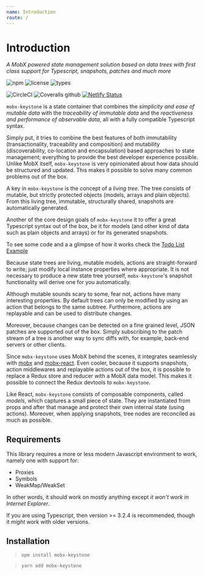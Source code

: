 ```yaml
---
name: Introduction
route: /
---
```


# Introduction

_A MobX powered state management solution based on data trees with first class support for Typescript, snapshots, patches and much more_

![npm](https://img.shields.io/npm/v/mobx-keystone.svg?style=flat-square&logo=npm)
![license](https://img.shields.io/npm/l/mobx-data-store.svg?style=flat-square)
![types](https://img.shields.io/npm/types/mobx-data-store.svg?style=flat-square&logo=typescript)

![CircleCI](https://img.shields.io/circleci/build/github/xaviergonz/mobx-keystone.svg?style=flat-square&logo=circleci)
![Coveralls github](https://img.shields.io/coveralls/github/xaviergonz/mobx-keystone.svg?style=flat-square&logo=coveralls)
[![Netlify Status](https://api.netlify.com/api/v1/badges/c5f60bcb-c1ff-4d04-ad14-1fc34ddbb429/deploy-status)](https://app.netlify.com/sites/mobx-keystone/deploys)

`mobx-keystone` is a state container that combines the _simplicity and ease of mutable data_ with the _traceability of immutable data_ and the _reactiveness and performance of observable data_, all with a fully compatible Typescript syntax.

Simply put, it tries to combine the best features of both immutability (transactionality, traceability and composition) and mutability (discoverability, co-location and encapsulation) based approaches to state management; everything to provide the best developer experience possible.
Unlike MobX itself, `mobx-keystone` is very opinionated about how data should be structured and updated.
This makes it possible to solve many common problems out of the box.

A key in `mobx-keystone` is the concept of a _living tree_. The tree consists of mutable, but strictly protected objects (models, arrays and plain objects).
From this living tree, immutable, structurally shared, snapshots are automatically generated.

Another of the core design goals of `mobx-keystone` it to offer a great Typescript syntax out of the box, be it for models (and other kind of data such as plain objects and arrays) or for its generated snapshots.

To see some code and a a glimpse of how it works check the [Todo List Example](./examples/todoList)

Because state trees are living, mutable models, actions are straight-forward to write; just modify local instance properties where appropriate. It is not necessary to produce a new state tree yourself, `mobx-keystone`'s snapshot functionality will derive one for you automatically.

Although mutable sounds scary to some, fear not, actions have many interesting properties.
By default trees can only be modified by using an action that belongs to the same subtree.
Furthermore, actions are replayable and can be used to distribute changes.

Moreover, because changes can be detected on a fine grained level, JSON patches are supported out of the box.
Simply subscribing to the patch stream of a tree is another way to sync diffs with, for example, back-end servers or other clients.

Since `mobx-keystone` uses MobX behind the scenes, it integrates seamlessly with [mobx](https://mobx.js.org) and [mobx-react](https://github.com/mobxjs/mobx-react).
Even cooler, because it supports snapshots, action middlewares and replayable actions out of the box, it is possible to replace a Redux store and reducer with a MobX data model.
This makes it possible to connect the Redux devtools to `mobx-keystone`.

Like React, `mobx-keystone` consists of composable components, called _models_, which captures a small piece of state. They are instantiated from props and after that manage and protect their own internal state (using actions). Moreover, when applying snapshots, tree nodes are reconciled as much as possible.

## Requirements

This library requires a more or less modern Javascript environment to work, namely one with support for:

- Proxies
- Symbols
- WeakMap/WeakSet

In other words, it should work on mostly anything except _it won't work in Internet Explorer_.

If you are using Typescript, then version >= 3.2.4 is recommended, though it _might_ work with older versions.

## Installation

> `npm install mobx-keystone`

> `yarn add mobx-keystone`
